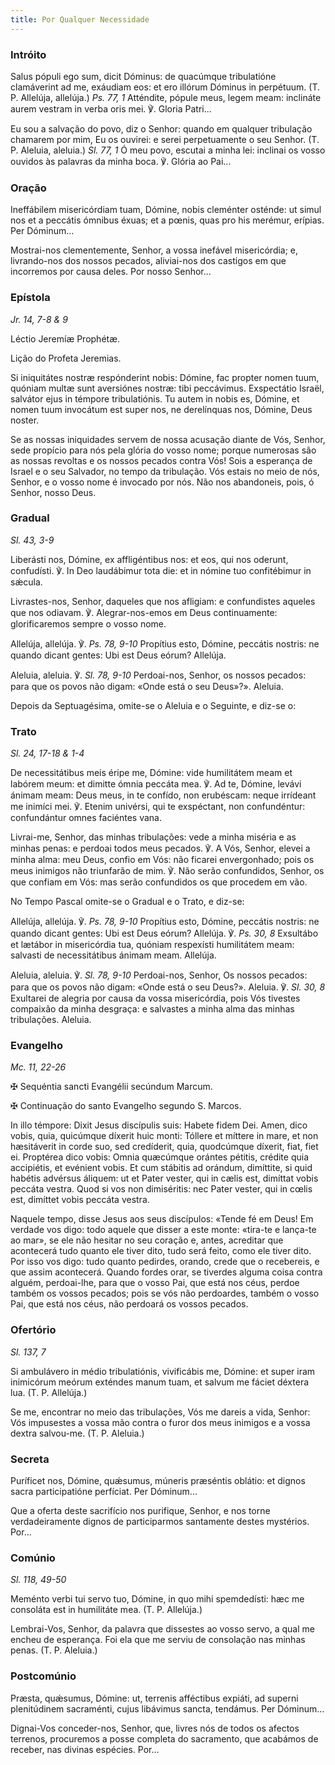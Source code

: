 ```yaml
---
title: Por Qualquer Necessidade
---
```


### Intróito

<div class="side-by-side not-content">

Salus pópuli ego sum, dicit Dóminus: de quacúmque tribulatióne clamáverint ad me, exáudiam eos: et ero illórum Dóminus in perpétuum. (T. P. Allelúja, allelúja.) <em>Ps. 77, 1</em> Atténdite, pópule meus, legem meam: inclináte aurem vestram in verba oris mei. ℣. Gloria Patri...

Eu sou a salvação do povo, diz o Senhor: quando em qualquer tribulação chamarem por mim, Eu os ouvirei: e serei perpetuamente o seu Senhor. (T. P. Aleluia, aleluia.) <em>Sl. 77, 1</em> Ó meu povo, escutai a minha lei: inclinai os vosso ouvidos às palavras da minha boca. ℣. Glória ao Pai...

</div>

### Oração

<div class="side-by-side not-content">

Ineffábilem misericórdiam tuam, Dómine, nobis cleménter osténde: ut simul nos et a peccátis ómnibus éxuas; et a pœnis, quas pro his merémur, erípias. Per Dóminum...

Mostrai-nos clementemente, Senhor, a vossa inefável misericórdia; e, livrando-nos dos nossos pecados, aliviai-nos dos castigos em que incorremos por causa deles. Por nosso Senhor...

</div>

### Epístola

<em>Jr. 14, 7-8 & 9</em>

<div class="side-by-side not-content">

Léctio Jeremíæ Prophétæ.

Lição do Profeta Jeremias.

Si iniquitátes nostræ respónderint nobis: Dómine, fac propter nomen tuum, quóniam multæ sunt aversiónes nostræ: tibi peccávimus. Exspectátio Israël, salvátor ejus in témpore tribulatiónis. Tu autem in nobis es, Dómine, et nomen tuum invocátum est super nos, ne derelínquas nos, Dómine, Deus noster.

Se as nossas iniquidades servem de nossa acusação diante de Vós, Senhor, sede propício para nós pela glória do vosso nome; porque numerosas são as nossas revoltas e os nossos pecados contra Vós! Sois a esperança de Israel e o seu Salvador, no tempo da tribulação. Vós estais no meio de nós, Senhor, e o vosso nome é invocado por nós. Não nos abandoneis, pois, ó Senhor, nosso Deus.

</div>

### Gradual

<em>Sl. 43, 3-9</em>

<div class="side-by-side not-content">

Liberásti nos, Dómine, ex affligéntibus nos: et eos, qui nos oderunt, confudísti. ℣. In Deo laudábimur tota die: et in nómine tuo confitébimur in sǽcula.

Livrastes-nos, Senhor, daqueles que nos afligiam: e confundistes aqueles que nos odiavam. ℣. Alegrar-nos-emos em Deus continuamente: glorificaremos sempre o vosso nome.

Allelúja, allelúja. ℣. <em>Ps. 78, 9-10</em> Propítius esto, Dómine, peccátis nostris: ne quando dicant gentes: Ubi est Deus eórum? Allelúja.

Aleluia, aleluia. ℣. <em>Sl. 78, 9-10</em> Perdoai-nos, Senhor, os nossos pecados: para que os povos não digam: «Onde está o seu Deus»?». Aleluia.

</div>

<aside>
  Depois da Septuagésima, omite-se o Aleluia e o Seguinte, e diz-se o:
</aside>

### Trato

<em>Sl. 24, 17-18 & 1-4</em>

<div class="side-by-side not-content">

De necessitátibus meis éripe me, Dómine: vide humilitátem meam et labórem meum: et dimitte ómnia peccáta mea. ℣. Ad te, Dómine, levávi ánimam meam: Deus meus, in te confído, non erubéscam: neque irrídeant me inimíci mei. ℣. Etenim univérsi, qui te exspéctant, non confundéntur: confundántur omnes faciéntes vana.

Livrai-me, Senhor, das minhas tribulações: vede a minha miséria e as minhas penas: e perdoai todos meus pecados. ℣. A Vós, Senhor, elevei a minha alma: meu Deus, confio em Vós: não ficarei envergonhado; pois os meus inimigos não triunfarão de mim. ℣. Não serão confundidos, Senhor, os que confiam em Vós: mas serão confundidos os que procedem em vão.

</div>

<aside>No Tempo Pascal omite-se o Gradual e o Trato, e diz-se:</aside>

<div class="side-by-side not-content">

Allelúja, allelúja. ℣. <em>Ps. 78, 9-10</em> Propítius esto, Dómine, peccátis nostris: ne quando dicant gentes: Ubi est Deus eórum? Allelúja. ℣. <em>Ps. 30, 8</em> Exsultábo et lætábor in misericórdia tua, quóniam respexísti humilitátem meam: salvasti de necessitátibus ánimam meam. Allelúja.

Aleluia, aleluia. ℣. <em>Sl. 78, 9-10</em> Perdoai-nos, Senhor, Os nossos pecados: para que os povos não digam: «Onde está o seu Deus?». Aleluia. ℣. <em>Sl. 30, 8</em> Exultarei de alegria por causa da vossa misericórdia, pois Vós tivestes compaixão da minha desgraça: e salvastes a minha alma das minhas tribulações. Aleluia.

</div>

### Evangelho

<em>Mc. 11, 22-26</em>

<div class="side-by-side not-content">

<span class="cross text-red-500">✠</span> Sequéntia sancti Evangélii secúndum Marcum.

<span class="cross text-red-500">✠</span> Continuação do santo Evangelho segundo S. Marcos.

In illo témpore: Dixit Jesus discípulis suis: Habete fidem Dei. Amen, dico vobis, quia, quicúmque díxerit huic monti: Tóllere et míttere in mare, et non hæsitáverit in corde suo, sed credíderit, quia, quodcúmque díxerit, fiat, fiet ei. Proptérea dico vobis: Omnia quæcúmque orántes pétitis, crédite quia accipiétis, et evénient vobis. Et cum stábitis ad orándum, dimíttite, si quid habétis advérsus áliquem: ut et Pater vester, qui in cælis est, dimíttat vobis peccáta vestra. Quod si vos non dimiséritis: nec Pater vester, qui in cœlis est, dimíttet vobis peccáta vestra.

Naquele tempo, disse Jesus aos seus discípulos: «Tende fé em Deus! Em verdade vos digo: todo aquele que disser a este monte: «tira-te e lança-te ao mar», se ele não hesitar no seu coração e, antes, acreditar que acontecerá tudo quanto ele tiver dito, tudo será feito, como ele tiver dito. Por isso vos digo: tudo quanto pedirdes, orando, crede que o recebereis, e que assim acontecerá. Quando fordes orar, se tiverdes alguma coisa contra alguém, perdoai-lhe, para que o vosso Pai, que está nos céus, perdoe também os vossos pecados; pois se vós não perdoardes, também o vosso Pai, que está nos céus, não perdoará os vossos pecados.

</div>

### Ofertório

<em>Sl. 137, 7</em>

<div class="side-by-side not-content">

Si ambulávero in médio tribulatiónis, vivificábis me, Dómine: et super iram inimicórum meórum exténdes manum tuam, et salvum me fáciet déxtera lua. (T. P. Allelúja.)

Se me, encontrar no meio das tribulações, Vós me dareis a vida, Senhor: Vós impusestes a vossa mão contra o furor dos meus inimigos e a vossa dextra salvou-me. (T. P. Aleluia.)

</div>

### Secreta

<div class="side-by-side not-content">

Puríficet nos, Dómine, quǽsumus, múneris præséntis oblátio: et dignos sacra participatióne perfíciat. Per Dóminum...

Que a oferta deste sacrifício nos purifique, Senhor, e nos torne verdadeiramente dignos de participarmos santamente destes mystérios. Por...

</div>

### Comúnio

<em>Sl. 118, 49-50</em>

<div class="side-by-side not-content">

Meménto verbi tui servo tuo, Dómine, in quo mihi spemdedísti: hæc me consoláta est in humilitáte mea. (T. P. Allelúja.)

Lembrai-Vos, Senhor, da palavra que dissestes ao vosso servo, a qual me encheu de esperança. Foi ela que me serviu de consolação nas minhas penas. (T. P. Aleluia.)

</div>

### Postcomúnio

<div class="side-by-side not-content">

Præsta, quǽsumus, Dómine: ut, terrenis afféctibus expiáti, ad superni plenitúdinem sacraménti, cujus libávimus sancta, tendámus. Per Dóminum...

Dignai-Vos conceder-nos, Senhor, que, livres nós de todos os afectos terrenos, procuremos a posse completa do sacramento, que acabámos de receber, nas divinas espécies. Por...

</div>
